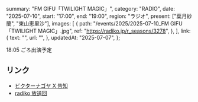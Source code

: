   summary: "FM GIFU「TWILIGHT MAGIC」",
  category: "RADIO",
  date: "2025-07-10",
  start: "17:00",
  end: "19:00",
  region: "ラジオ",
  present: ["葉月紗蘭", "東山恵里沙"],
  images: [
    {
      path: "/events/2025/2025-07-10_FM GIFU「TWILIGHT MAGIC」.jpg",
      ref: "https://radiko.jp/r_seasons/3278",
    },
  ],
  link: {
    text: "",
    url: "",
  },
  updatedAt: "2025-07-07",
};

18:05 ごろ出演予定

## リンク

- [ビクターナゴヤ X 告知](https://x.com/victor_nagoya/status/1941995578285543430)
- [radiko 放送回](https://radiko.jp/share/?sid=FMGIFU&t=20250710170000)
